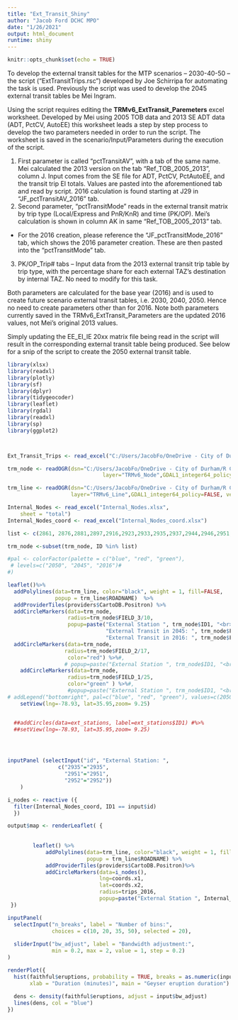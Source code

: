 ```yaml
---
title: "Ext_Transit_Shiny"
author: "Jacob Ford DCHC MPO"
date: "1/26/2021"
output: html_document
runtime: shiny
---
```


```r
knitr::opts_chunk$set(echo = TRUE)
```

To develop the external transit tables for the MTP scenarios – 2030-40-50 – the script (“ExtTransitTrips.rsc”) developed by Joe Schirripa for automating the task is used. Previously the script was used to develop the 2045 external transit tables be Mei Ingram. 

Using the script requires editing the **TRMv6_ExtTransit_Paremeters** excel worksheet. Developed by Mei using 2005 TOB data and 2013 SE ADT data (ADT, PctCV, AutoEE) this worksheet leads a step by step process to develop the two parameters needed in order to run the script. The worksheet is saved in the scenario/Input/Parameters during the execution of the script.  

1.	First parameter is called “pctTransitAV”, with a tab of the same name. Mei calculated the 2013 version on the tab “Ref_TOB_2005_2013”, column J. Input comes from the SE file for ADT, PctCV, PctAutoEE, and the transit trip EI totals. Values are pasted into the aforementioned tab and read by script. 2016 calculation is found starting at J29 in “JF_pctTransitAV_2016” tab. 
2.	Second parameter, “pctTransitMode” reads in the external transit matrix by trip type (Local/Express and PnR/KnR) and time (PK/OP). Mei’s calculation is shown in column AK in same “Ref_TOB_2005_2013” tab. 
  +	For the 2016 creation, please reference the “JF_pctTransitMode_2016” tab, which shows the 2016 parameter creation. These are then pasted into the “pctTransitMode” tab. 
3.	PK/OP_Trip# tabs – Input data from the 2013 external transit trip table by trip type, with the percentage share for each external TAZ’s destination by internal TAZ. No need to modify for this task.  


Both parameters are calculated for the base year (2016) and is used to create future scenario external transit tables, i.e. 2030, 2040, 2050. Hence no need to create parameters other than for 2016. Note both parameters currently saved in the TRMv6_ExtTransit_Parameters are the updated 2016 values, not Mei’s original 2013 values. 

Simply updating the EE_EI_IE 20xx matrix file being read in the script will result in the corresponding external transit table being produced.  See below for a snip of the script to create the 2050 external transit table.   



```r
library(xlsx)
library(readxl)
library(plotly)
library(sf)
library(dplyr)
library(tidygeocoder)
library(leaflet)
library(rgdal)
library(readxl)
library(sp)
library(ggplot2)



Ext_Transit_Trips <- read_excel("C:/Users/JacobFo/OneDrive - City of Durham/R Code/Ext_Transit_Trips.xlsx")

trm_node <- readOGR(dsn="C:/Users/JacobFo/OneDrive - City of Durham/R Code", 
                              layer="TRMv6_Node",GDAL1_integer64_policy=FALSE, verbose=FALSE )

trm_line <- readOGR(dsn="C:/Users/JacobFo/OneDrive - City of Durham/R Code", 
                    layer="TRMv6_Line",GDAL1_integer64_policy=FALSE, verbose=FALSE)

Internal_Nodes <- read_excel("Internal_Nodes.xlsx", 
    sheet = "total")
Internal_Nodes_coord <- read_excel("Internal_Nodes_coord.xlsx")


```


```r
list <- c(2861, 2876,2881,2897,2916,2923,2933,2935,2937,2944,2946,2951,2952)

trm_node <-subset(trm_node, ID %in% list)

```





```r

#pal <- colorFactor(palette = c("blue", "red", "green"),
 # levels=c("2050", "2045", "2016")#
#)

leaflet()%>%
  addPolylines(data=trm_line, color="black", weight = 1, fill=FALSE,
               popup = trm_line$ROADNAME)  %>%
  addProviderTiles(providers$CartoDB.Positron) %>%
  addCircleMarkers(data=trm_node, 
                   radius=trm_node$FIELD_3/10,
                   popup=paste("External Station ", trm_node$ID1, "<br>", "External Transit in 2050: ", trm_node$FIELD_3, "<br>",
                               "External Transit in 2045: ", trm_node$FIELD_2, "<br>",
                               "External Transit in 2016: ", trm_node$FIELD_1)) %>%
  addCircleMarkers(data=trm_node,  
                  radius=trm_node$FIELD_2/17,
                   color="red") %>%#,
                  # popup=paste("External Station ", trm_node$ID1, "<br>", "External Transit in 2045: ", trm_node$FIELD_2)) %>%
    addCircleMarkers(data=trm_node,  
                   radius=trm_node$FIELD_1/25,
                   color="green" ) %>%#,
                   #popup=paste("External Station ", trm_node$ID1, "<br>", "External Transit in 2016: ", trm_node$FIELD_1)) %>%
# addLegend("bottomright", pal=c("blue", "red", "green"), values=c(2050,2045,2016)) %>%
    setView(lng=-78.93, lat=35.95,zoom= 9.25)


  ##addCircles(data=ext_stations, label=ext_stations$ID1) #%>%
  ##setView(lng=-78.93, lat=35.95,zoom= 9.25)





```








```r

inputPanel (selectInput("id", "External Station: ",
                c("2935"="2935",
                  "2951"="2951",
                  "2952"="2952"))
    )

i_nodes <- reactive ({
  filter(Internal_Nodes_coord, ID1 == input$id)
  })

output$map <- renderLeaflet( {
         
       
        leaflet() %>%
            addPolylines(data=trm_line, color="black", weight = 1, fill=FALSE,
                         popup = trm_line$ROADNAME) %>%
            addProviderTiles(providers$CartoDB.Positron)%>%
            addCircleMarkers(data=i_nodes(),  
                             lng=coords.x1,
                             lat=coords.x2,
                             radius=trips_2016,
                             popup=paste("External Station ", Internal_Nodes_coord$ID1, "<br>", "External Transit Trips: ", trips_2016))
 })

```






```r
inputPanel(
  selectInput("n_breaks", label = "Number of bins:",
              choices = c(10, 20, 35, 50), selected = 20),
  
  sliderInput("bw_adjust", label = "Bandwidth adjustment:",
              min = 0.2, max = 2, value = 1, step = 0.2)
)

renderPlot({
  hist(faithful$eruptions, probability = TRUE, breaks = as.numeric(input$n_breaks),
       xlab = "Duration (minutes)", main = "Geyser eruption duration")
  
  dens <- density(faithful$eruptions, adjust = input$bw_adjust)
  lines(dens, col = "blue")
})
```



